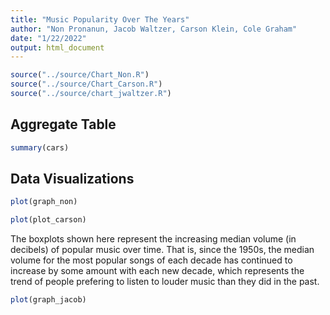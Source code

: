 ```yaml
---
title: "Music Popularity Over The Years"
author: "Non Pronanun, Jacob Waltzer, Carson Klein, Cole Graham"
date: "1/22/2022"
output: html_document
---
```


```r
source("../source/Chart_Non.R")
source("../source/Chart_Carson.R")
source("../source/chart_jwaltzer.R")
```

### 

## Aggregate Table

```r
summary(cars)
```

## Data Visualizations

```r
plot(graph_non)
```

```r
plot(plot_carson)
```
The boxplots shown here represent the increasing median volume (in decibels) of popular music over time. That is, since the 1950s, the median volume for the most popular songs of each decade has continued to increase by some amount with each new decade, which represents the trend of people prefering to listen to louder music than they did in the past.

```r
plot(graph_jacob)
```

